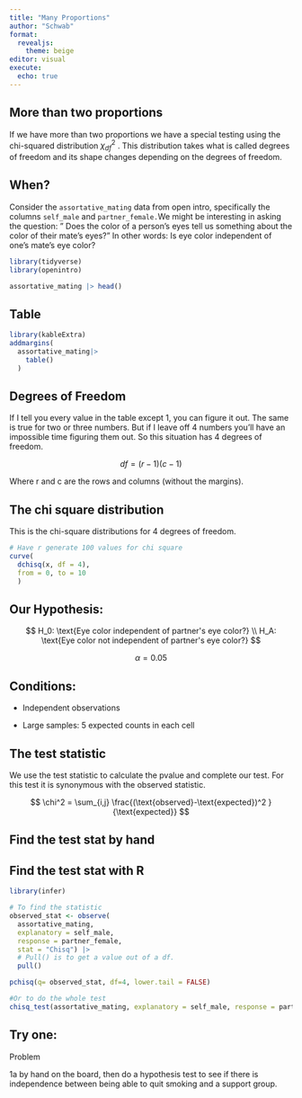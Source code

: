 ```yaml
---
title: "Many Proportions"
author: "Schwab"
format: 
  revealjs:
    theme: beige
editor: visual
execute: 
  echo: true
---
```


## More than two proportions

If we have more than two proportions we have a special testing using the chi-squared distribution $\chi_{df}^2$ . This distribution takes what is called degrees of freedom and its shape changes depending on the degrees of freedom.

## When?

Consider the `assortative_mating` data from open intro, specifically the columns `self_male` and `partner_female.`We might be interesting in asking the question: " Does the color of a person's eyes tell us something about the color of their mate's eyes?" In other words: Is eye color independent of one's mate's eye color?

```r
library(tidyverse)
library(openintro)

assortative_mating |> head()
```

## Table

```r
library(kableExtra)
addmargins( 
  assortative_mating|>
    table()
  )
```

## Degrees of Freedom

If I tell you every value in the table except 1, you can figure it out. The same is true for two or three numbers. But if I leave off 4 numbers you'll have an impossible time figuring them out. So this situation has 4 degrees of freedom.

$$
df=(r-1)(c-1)
$$

Where r and c are the rows and columns (without the margins).

## The chi square distribution

This is the chi-square distributions for 4 degrees of freedom.

```r
# Have r generate 100 values for chi square
curve(
  dchisq(x, df = 4), 
  from = 0, to = 10
  )
```

## Our Hypothesis:

$$
H_0: \text{Eye color independent of partner's eye color?} \\
H_A: \text{Eye color not independent of partner's eye color?}
$$

$$
\alpha = 0.05
$$

## Conditions:

-   Independent observations

-   Large samples: 5 expected counts in each cell

## The test statistic

We use the test statistic to calculate the pvalue and complete our test. For this test it is synonymous with the observed statistic.

$$
\chi^2 = \sum_{i,j} \frac{(\text{observed}-\text{expected})^2 }{\text{expected}}
$$

## Find the test stat by hand

## Find the test stat with R

```r
library(infer)

# To find the statistic
observed_stat <- observe(
  assortative_mating, 
  explanatory = self_male, 
  response = partner_female, 
  stat = "Chisq") |> 
  # Pull() is to get a value out of a df. 
  pull()

pchisq(q= observed_stat, df=4, lower.tail = FALSE)

#Or to do the whole test
chisq_test(assortative_mating, explanatory = self_male, response = partner_female)
```

## Try one:

Problem

1a by hand on the board, then do a hypothesis test to see if there is independence between being able to quit smoking and a support group.
